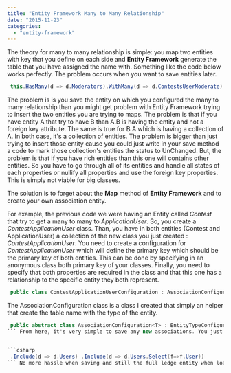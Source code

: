 ```yaml
---
title: "Entity Framework Many to Many Relationship"
date: "2015-11-23"
categories: 
  - "entity-framework"
---
```


The theory for many to many relationship is simple: you map two entities with key that you define on each side and **Entity Framework** generate the table that you have assigned the name with. Something like the code below works perfectly. The problem occurs when you want to save entities later.


```csharp
 this.HasMany(d => d.Moderators).WithMany(d => d.ContestsUserModerate).Map(ul=> { ul.MapRightKey("ApplicationUserModeratorId"); ul.MapLeftKey("ContestId"); ul.ToTable("ContestModerators", Constants.SchemaNames.User); }); 
```

The problem is is you save the entity on which you configured the many to many relationship than you might get problem with Entity Framework trying to insert the two entities you are trying to maps. The problem is that if you have entity A that try to have B than A.B is having the entity and not a foreign key attribute. The same is true for B.A which is having a collection of A. In both case, it's a collection of entities. The problem is bigger than just trying to insert those entity cause you could just write in your save method a code to mark those collection's entities the status to UnChanged. But, the problem is that if you have rich entities than this one will contains other entities. So you have to go through all of its entities and handle all states of each properties or nullify all properties and use the foreign key properties. This is simply not viable for big classes.

The solution is to forget about the **Map** method of **Entity Framework** and to create your own association entity.

For example, the previous code we were having an Entity called _Contest_ that try to get a many to many to _ApplicationUser_. So, you create a _ContestApplicationUser_ class. Than, you have in both entities (Contest and ApplicationUser) a collection of the new class you just created : _ContestApplicationUser_. You need to create a configuration for _ContestApplicationUser_ which will define the primary key which should be the primary key of both entities. This can be done by specifying in an anonymous class both primary key of your classes. Finally, you need to specify that both properties are required in the class and that this one has a relationship to the specific entity they both represent.


```csharp
 public class ContestApplicationUserConfiguration : AssociationConfiguration<ContestApplicationUser> { public ContestApplicationUserConfiguration() : base(Constants.SchemaNames.Contest) { this.HasKey(c => new { UserId = c.UserId, ContestId = c.ContestId }); this.HasRequired(d => d.Contest).WithMany(d => d.Users).HasForeignKey(d => d.ContestId); this.HasRequired(d => d.User).WithMany(d => d.Contests).HasForeignKey(d => d.UserId); } } 
```

The AssociationConfiguration class is a class I created that simply an helper that create the table name with the type of the entity. 
```csharp
 public abstract class AssociationConfiguration<T> : EntityTypeConfiguration<T> where T : class { protected AssociationConfiguration(string schemaName) { ToTable(typeof(T).Name, schemaName); } } 
``` From here, it's very simple to save any new associations. You just need to instantiate the class, _ContestApplicationUser_ and you just fill up the two properties for the foreign keys. On the other way around, when you load the entities with the collection you will include the collection and the other side.


```csharp
 .Include(d => d.Users) .Include(d => d.Users.Select(f=>f.User)) 
``` No more hassle when saving and still the full ledge entity when loading. One caveat of this solution is that you cannot insert new association before having both of the entity already inserted.
